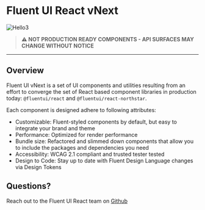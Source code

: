 
<Meta title="Concepts/Introduction" />

<h1 className="fluent">Fluent UI React vNext</h1>

<img src="./fluentui-banner2.jpg" alt="Hello3" />

> **⚠ NOT PRODUCTION READY COMPONENTS - API SURFACES MAY CHANGE WITHOUT NOTICE**

---

<h2 className="fluent">Overview</h2>
<div className="fluent-text">

Fluent UI vNext is a set of UI components and utilities resulting from an effort to converge the set of React based component libraries in production today: `@fluentui/react` and `@fluentui/react-northstar`.

Each component is designed adhere to following attributes:

- Customizable: Fluent-styled components by default, but easy to integrate your brand and theme​
- Performance: Optimized for render performance​
- Bundle size: Refactored and slimmed down components​ that allow you to include the packages and dependencies you need
- Accessibility: WCAG 2.1 compliant and trusted tester tested​
- Design to Code: Stay up to date with Fluent Design Language changes via Design Tokens

</div>

<h2 className="fluent">Questions?</h2>

Reach out to the Fluent UI React team on [Github](https://github.com/microsoft/fluentui)
